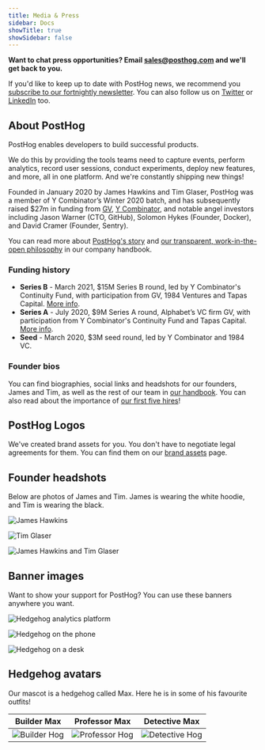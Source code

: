 ```yaml
---
title: Media & Press
sidebar: Docs
showTitle: true
showSidebar: false
---
```


**Want to chat press opportunities? Email [sales@posthog.com](mailto:sales@posthog.com) and we'll get back to you.**

If you'd like to keep up to date with PostHog news, we recommend you [subscribe to our fortnightly newsletter](https://newsletter.posthog.com/subscribe). You can also follow us on [Twitter](https://twitter.com/posthog) or [LinkedIn](https://www.linkedin.com/company/posthog) too. 

## About PostHog

PostHog enables developers to build successful products. 

We do this by providing the tools teams need to capture events, perform analytics, record user sessions, conduct experiments, deploy new features, and more, all in one platform. And we're constantly shipping new things!

Founded in January 2020 by James Hawkins and Tim Glaser, PostHog was a member of Y Combinator’s Winter 2020 batch, and has subsequently raised $27m in funding from [GV](https://www.gv.com/), [Y Combinator](https://www.ycombinator.com/), and notable angel investors including Jason Warner (CTO, GitHub), Solomon Hykes (Founder, Docker), and David Cramer (Founder, Sentry).

You can read more about [PostHog's story](/handbook/company/story) and [our transparent, work-in-the-open philosophy](/handbook/company/culture) in our company handbook. 

### Funding history

- **Series B** - March 2021, $15M Series B round, led by Y Combinator's Continuity Fund, with participation from GV, 1984 Ventures and Tapas Capital. [More info](/blog/15-million-series-b).
- **Series A** - July 2020, $9M Series A round, Alphabet’s VC firm GV, with participation from Y Combinator's Continuity Fund and Tapas Capital. [More info](/blog/posthog-announces-9-million-dollar-series-A). 
- **Seed** - March 2020, $3M seed round, led by Y Combinator and 1984 VC.

### Founder bios

You can find biographies, social links and headshots for our founders, James and Tim, as well as the rest of our team in [our handbook](/people). You can also read about the importance of [our first five hires](/blog/posthog-first-five)!

## PostHog Logos

We've created brand assets for you. You don't have to negotiate legal agreements for them. You can find them on our [brand assets](/handbook/company/brand-assets) page.

## Founder headshots

Below are photos of James and Tim. James is wearing the white hoodie, and Tim is wearing the black.

![James Hawkins](https://res.cloudinary.com/dmukukwp6/image/upload/v1719914494/posthog.com/contents/DSC06385_1.jpg)

![Tim Glaser](https://res.cloudinary.com/dmukukwp6/image/upload/v1719914505/posthog.com/contents/DSC07325_1.jpg)

![James Hawkins and Tim Glaser](https://res.cloudinary.com/dmukukwp6/image/upload/v1719914504/posthog.com/contents/DSC05933_1.jpg)

## Banner images

Want to show your support for PostHog? You can use these banners anywhere you want.

![Hedgehog analytics platform](https://res.cloudinary.com/dmukukwp6/image/upload/v1710055416/posthog.com/contents/images/blog/using-posthog/posthog-features.jpg)

![Hedgehog on the phone](https://res.cloudinary.com/dmukukwp6/image/upload/v1710055416/posthog.com/contents/images/blog/posthog-array-blog.png)

![Hedgehog on a desk](https://res.cloudinary.com/dmukukwp6/image/upload/v1710055416/posthog.com/contents/images/blog/posthog-ceo-diary-blog.png)


## Hedgehog avatars

Our mascot is a hedgehog called Max. Here he is in some of his favourite outfits!

| Builder Max         | Professor Max     | Detective Max|
|:--------------:|:-----------:|:------------:|
| ![Builder Hog](https://res.cloudinary.com/dmukukwp6/image/upload/v1710055416/posthog.com/contents/images/media/social-media-headers/hogs/builder_hog.png)  | ![Professor Hog](https://res.cloudinary.com/dmukukwp6/image/upload/v1710055416/posthog.com/contents/images/media/social-media-headers/hogs/professor_hog.png)     | ![Detective Hog](https://res.cloudinary.com/dmukukwp6/image/upload/v1710055416/posthog.com/contents/images/media/social-media-headers/hogs/detective_hog.png)        |
